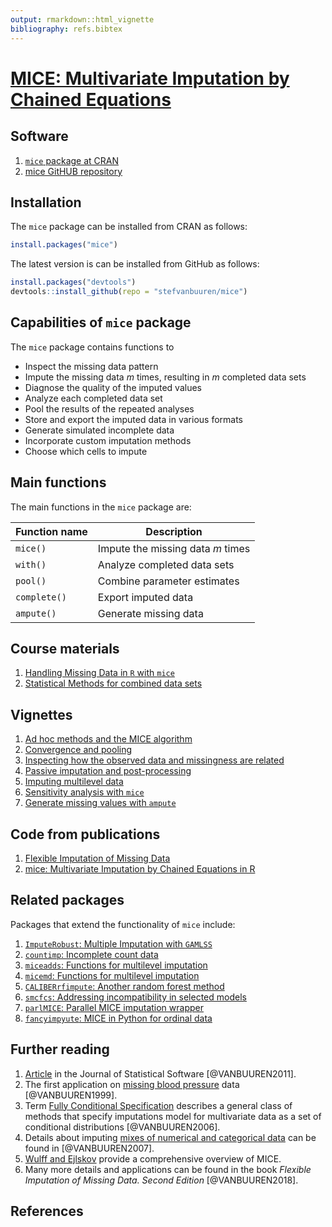 ```yaml
---
output: rmarkdown::html_vignette
bibliography: refs.bibtex
---
```


# [MICE: Multivariate Imputation by Chained Equations](https://stefvanbuuren.github.io/mice/)

## Software

1. [`mice` package at CRAN](https://cran.r-project.org/package=mice)
2. [mice GitHUB repository](https://github.com/amices/mice)

## Installation

The `mice` package can be installed from CRAN as follows:

```r
install.packages("mice")
```

The latest version is can be installed from GitHub as follows: 

```r
install.packages("devtools")
devtools::install_github(repo = "stefvanbuuren/mice")
```

## Capabilities of `mice` package

The `mice` package contains functions to

- Inspect the missing data pattern
- Impute the missing data $m$ times, resulting in $m$ completed data sets
- Diagnose the quality of the imputed values
- Analyze each completed data set
- Pool the results of the repeated analyses
- Store and export the imputed data in various formats
- Generate simulated incomplete data
- Incorporate custom imputation methods
- Choose which cells to impute

## Main functions

The main functions in the `mice` package are:

Function name        | Description
---------------------|---------------------------------
`mice()`             | Impute the missing data $m$ times 
`with()`             | Analyze completed data sets
`pool()`             | Combine parameter estimates
`complete()`         | Export imputed data
`ampute()`           | Generate missing data

## Course materials

1. [Handling Missing Data in `R` with `mice`](https://stefvanbuuren.github.io/Winnipeg/)
2. [Statistical Methods for combined data sets](https://stefvanbuuren.github.io/RECAPworkshop/)

## Vignettes

1. [Ad hoc methods and the MICE algorithm](https://gerkovink.github.io/miceVignettes/Ad_hoc_and_mice/Ad_hoc_methods.html)
2. [Convergence and pooling](https://gerkovink.github.io/miceVignettes/Convergence_pooling/Convergence_and_pooling.html)
3. [Inspecting how the observed data and missingness are related](https://gerkovink.github.io/miceVignettes/Missingness_inspection/Missingness_inspection.html)
4. [Passive imputation and post-processing](https://gerkovink.github.io/miceVignettes/Passive_Post_processing/Passive_imputation_post_processing.html)
5. [Imputing multilevel data](https://gerkovink.github.io/miceVignettes/Multi_level/Multi_level_data.html)
6. [Sensitivity analysis with `mice`](https://gerkovink.github.io/miceVignettes/Sensitivity_analysis/Sensitivity_analysis.html)
7. [Generate missing values with `ampute`](https://stefvanbuuren.github.io/mice/ampute.html)

## Code from publications

1. [Flexible Imputation of Missing Data](https://stefvanbuuren.github.io/mice/FIMD.html)
2. [mice: Multivariate Imputation by Chained Equations in R](https://stefvanbuuren.github.io/mice/JSS.html)

## Related packages

Packages that extend the functionality of `mice` include:

1. [`ImputeRobust`: Multiple Imputation with `GAMLSS`](https://github.com/dsalfran/ImputeRobust)
2. [`countimp`: Incomplete count data](https://github.com/kkleinke/countimp)
3. [`miceadds`: Functions for multilevel imputation](https://cran.r-project.org/package=miceadds)
4. [`micemd`: Functions for multilevel imputation](https://cran.r-project.org/package=micemd)
5. [`CALIBERrfimpute`: Another random forest method](https://cran.r-project.org/package=CALIBERrfimpute)
6. [`smcfcs`: Addressing incompatibility in selected models](https://github.com/jwb133/smcfcs)
7. [`parlMICE`: Parallel MICE imputation wrapper](https://gerkovink.github.io/parlMICE/Vignette_parlMICE.html)
8. [`fancyimpyute`: MICE in Python for ordinal data](https://github.com/hammerlab/fancyimpute)

## Further reading

1. [Article](https://www.jstatsoft.org/v45/i03/paper) in the Journal of Statistical Software [@VANBUUREN2011]. 
2. The first application on [missing blood pressure](https://www.stefvanbuuren.nl/publications/Multiple%20imputation%20-%20Stat%20Med%201999.pdf) data [@VANBUUREN1999]. 
3. Term [Fully Conditional Specification](https://www.stefvanbuuren.nl/publications/FCS%20in%20multivariate%20imputation%20-%20JSCS%202006.pdf) describes a general class of methods that specify imputations model for multivariate data as a set of conditional distributions [@VANBUUREN2006].
4. Details about imputing [mixes of numerical and categorical data](https://www.stefvanbuuren.nl/publications/MI%20by%20FCS%20-%20SMMR%202007.pdf) can be found in [@VANBUUREN2007]. 
5. [Wulff and Ejlskov](https://www.ejbrm.com/issue/download.html?idArticle=450 ) provide a comprehensive overview of MICE. 
6. Many more details and applications can be found in the book *Flexible Imputation of Missing Data. Second Edition* [@VANBUUREN2018].

## References
